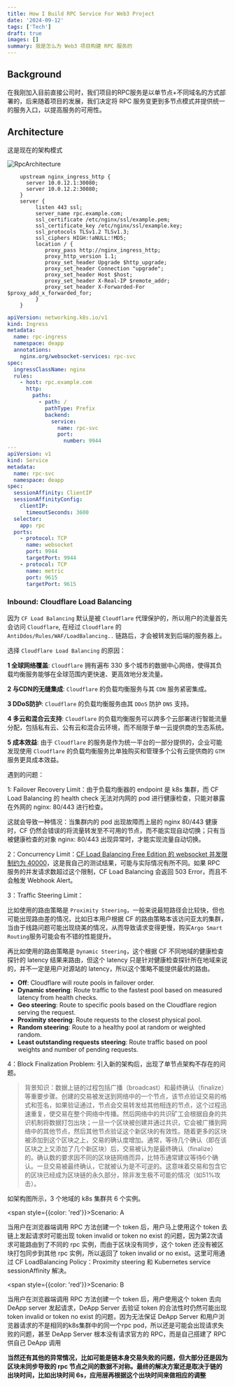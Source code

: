 ```yaml
---
title: How I Build RPC Service For Web3 Project
date: '2024-09-12'
tags: ['Tech']
draft: true
images: []
summary: 我是怎么为 Web3 项目构建 RPC 服务的
---
```


<TOCInline toc={props.toc} indentDepth={4} fromHeading={1} toHeading={6}/>

## Background

在我刚加入目前直接公司时，我们项目的RPC服务是以单节点+不同域名的方式部署的，后来随着项目的发展，我们决定将 RPC 服务变更到多节点模式并提供统一的服务入口，以提高服务的可用性。


## Architecture

这是现在的架构模式

![RpcArchitecture](/static/images/rpcArch.png)

```nginx
    upstream nginx_ingress_http {
      server 10.0.12.1:30080;
      server 10.0.12.2:30080;
    }
    server {
         listen 443 ssl;
         server_name rpc.example.com;
         ssl_certificate /etc/nginx/ssl/example.pem;
         ssl_certificate_key /etc/nginx/ssl/example.key;
         ssl_protocols TLSv1.2 TLSv1.3;
         ssl_ciphers HIGH:!aNULL:!MD5;
         location / {
            proxy_pass http://nginx_ingress_http;
            proxy_http_version 1.1;
            proxy_set_header Upgrade $http_upgrade;
            proxy_set_header Connection "upgrade";
            proxy_set_header Host $host;
            proxy_set_header X-Real-IP $remote_addr;
            proxy_set_header X-Forwarded-For $proxy_add_x_forwarded_for;
         }
    }
```

```yaml
apiVersion: networking.k8s.io/v1
kind: Ingress
metadata:
  name: rpc-ingress
  namespace: deapp
  annotations:
    nginx.org/websocket-services: rpc-svc
spec:
  ingressClassName: nginx
  rules:
    - host: rpc.example.com
      http:
        paths:
          - path: /
            pathType: Prefix
            backend:
              service:
                name: rpc-svc
                port:
                  number: 9944
---
apiVersion: v1
kind: Service
metadata:
  name: rpc-svc
  namespace: deapp
spec:
  sessionAffinity: ClientIP
  sessionAffinityConfig:
    clientIP:
      timeoutSeconds: 3600
  selector:
    app: rpc
  ports:
    - protocol: TCP
      name: websocket
      port: 9944
      targetPort: 9944
    - protocol: TCP
      name: metric
      port: 9615
      targetPort: 9615
```

### Inbound: Cloudflare Load Balancing

因为 `CF Load Balancing` 默认是被 `Cloudflare` 代理保护的，所以用户的流量首先会访问 `Cloudflare`, 在经过 `Cloudflare` 的 `AntiDdos/Rules/WAF/LoadBalancing..` 链路后，才会被转发到后端的服务器上。

选择 `Cloudflare Load Balancing` 的原因：

**1 全球网络覆盖**: `Cloudflare` 拥有遍布 330 多个城市的数据中心网络，使得其负载均衡服务能够在全球范围内更快速、更高效地分发流量。

**2 与CDN的无缝集成**: `Cloudflare` 的负载均衡服务与其 `CDN` 服务紧密集成。

**3 DDoS防护**: `Cloudflare` 的负载均衡服务由其 `DDoS` 防护 `DNS` 支持。

**4 多云和混合云支持**: `Cloudflare` 的负载均衡服务可以跨多个云部署进行智能流量分配，包括私有云、公有云和混合云环境，而不局限于单一云提供商的生态系统。

**5 成本效益**: 由于 `Cloudflare` 的服务是作为统一平台的一部分提供的，企业可能发现使用 `Cloudflare` 的负载均衡服务比单独购买和管理多个公有云提供商的 `GTM` 服务更具成本效益。


遇到的问题：

1: Failover Recovery Limit：由于负载均衡器的 endpoint 是 k8s 集群，而 CF Load Balancing 的 health check 无法对内网的 pod 进行健康检查，只能对暴露在外网的 nginx: 80/443 进行检查。

这就会导致一种情况：当集群内的 pod 出现故障而上层的 nginx 80/443 健康时，CF 仍然会错误的将流量转发至不可用的节点，而不能实现自动切换；只有当被健康检查的对象 nginx: 80/443 出现异常时，才能实现流量自动切换。

2：Concurrency Limit：[CF Load Balancing Free Edition 的 websocket 并发限制约为 40000](https://www.sunway.run/blog/CloudflareWSConnectionLimit)，这是我自己的测试结果，可能与实际情况有所不同。如果 RPC 服务的并发请求数超过这个限制，CF Load Balancing 会返回 503 Error，而且不会触发 Webhook Alert。

3：Traffic Steering Limit：

比如使用的路由策略是 `Proximity Steering`，一般来说最短路径会比较快，但也可能出现路由差的情况，比如日本用户根据 CF 的路由策略本该访问亚太的集群，当由于线路问题可能出现绕美的情况，从而导致请求变得更慢，购买`Argo Smart Routing`服务可能会有不错的性能提升。

再比如使用的路由策略是 `Dynamic Steering`，这个根据 CF 不同地域的健康检查探针的 latency 结果来路由，但这个 latency 只是针对健康检查探针所在地域来说的，并不一定是用户对源站的 latency，所以这个策略不能提供最优的路由。

- **Off**: Cloudflare will route pools in failover order.
- **Dynamic steering**: Route traffic to the fastest pool based on measured latency from health checks.
- **Geo steering**: Route to specific pools based on the Cloudflare region serving the request.
- **Proximity steering**: Route requests to the closest physical pool.
- **Random steering**: Route to a healthy pool at random or weighted random.
- **Least outstanding requests steering**: Route traffic based on pool weights and number of pending requests.

4：Block Finalization Problem: 引入新的架构后，出现了单节点架构不存在的问题。

> 背景知识：数据上链的过程包括广播（broadcast）和最终确认（finalize）等重要步骤。创建的交易被发送到网络中的一个节点，该节点验证交易的格式和签名，如果验证通过，节点会交易转发给其他相连的节点，这个过程迅速重复，使交易在整个网络中传播。然后网络中的共识矿工会根据自身的共识机制将数据打包出块；一旦一个区块被创建并通过共识，它会被广播到网络中的其他节点，然后其他节点验证这个新区块的有效性。随着更多的区块被添加到这个区块之上，交易的确认度增加。通常，等待几个确认（即在该区块之上又添加了几个新区块）后，交易被认为是最终确认（finalize）的。确认数的要求因不同的区块链网络而异，比特币通常建议等待6个确认。一旦交易被最终确认，它就被认为是不可逆的。这意味着交易和包含它的区块已经成为区块链的永久部分，除非发生极不可能的情况（如51%攻击）。

如架构图所示，3 个地域的 k8s 集群共 6 个实例。


<span style={{color: 'red'}}>Scenario: A</span>

当用户在浏览器端调用 RPC 方法创建一个 token 后，用户马上使用这个 token 去链上发起请求时可能出现 token invalid or token no exist 的问题，因为第2次请求可能路由到了不同的 rpc 实例，而由于区块没有同步，这个 token 还没有被区块打包同步到其他 rpc 实例，所以返回了 token invalid or no exist。这里可用通过 CF LoadBalancing Policy：Proximity steering 和 Kubernetes service sessionAffinity 解决。

<span style={{color: 'red'}}>Scenario: B</span>

当用户在浏览器端调用 RPC 方法创建一个 token 后，用户使用这个 token 去向 DeApp server 发起请求，DeApp Server 去验证 token 的合法性时仍然可能出现 token invalid or token no exist 的问题，因为无法保证 DeApp Server 和用户浏览器请求的不是相同的k8s集群中的同一个rpc pod，所以还是可能会出现请求失败的问题，甚至 DeApp Server 根本没有请求官方的 RPC，而是自己搭建了 RPC 供自己 DeApp 调用

**当然还有其他的异常情况，比如可能是链本身交易失败的问题，但大部分还是因为区块未同步导致的 rpc 节点之间的数据不对称。最终的解决方案还是取决于链的出块时间，比如出块时间 6s，应用层再根据这个出块时间来做相应的调整**
